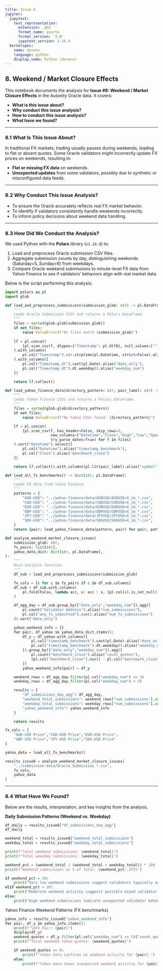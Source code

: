 ```yaml
---
title: Issue 8
jupyter:
  jupytext:
    text_representation:
      extension: .qmd
      format_name: quarto
      format_version: '1.0'
      jupytext_version: 1.16.4
  kernelspec:
    name: devenv
    language: python
    display_name: Python (devenv)
---
```


## 8. Weekend / Market Closure Effects

This notebook documents the analysis for **Issue #8: Weekend / Market Closure Effects** in the Autonity Oracle data. It covers:

- **What is this issue about?**  
- **Why conduct this issue analysis?**  
- **How to conduct this issue analysis?**  
- **What have we found?**  

---

### 8.1 What Is This Issue About?

In traditional FX markets, trading usually pauses during weekends, leading to flat or absent quotes. Some Oracle validators might incorrectly update FX prices on weekends, resulting in:

- **Flat or missing FX data** on weekends.
- **Unexpected updates** from some validators, possibly due to synthetic or misconfigured data feeds.

---

### 8.2 Why Conduct This Issue Analysis?

- To ensure the Oracle accurately reflects real FX market behavior.
- To identify if validators consistently handle weekends incorrectly.
- To inform policy decisions about weekend data handling.

---

### 8.3 How Did We Conduct the Analysis?

We used Python with the **Polars** library (`v1.24.0`) to:

1. Load and preprocess Oracle submission CSV files.
2. Aggregate submission counts by day, distinguishing weekends (Saturday=5, Sunday=6) from weekdays.
3. Compare Oracle weekend submissions to minute-level FX data from Yahoo Finance to see if validators' behaviors align with real market data.

Below is the script performing this analysis:

```python
import polars as pl
import glob
```

```python
def load_and_preprocess_submissions(submission_glob: str) -> pl.DataFrame:
    """
    Loads Oracle Submission CSVs and returns a Polars DataFrame.
    """
    files = sorted(glob.glob(submission_glob))
    if not files:
        raise ValueError(f"No files match {submission_glob}")
    
    lf = pl.concat(
        [pl.scan_csv(f, dtypes={"Timestamp": pl.Utf8}, null_values=[""], ignore_errors=True) for f in files]
    ).with_columns(
        pl.col("Timestamp").str.strptime(pl.Datetime, strict=False).alias("Timestamp_dt")
    ).with_columns([
        pl.col("Timestamp_dt").cast(pl.Date).alias("date_only"),
        pl.col("Timestamp_dt").dt.weekday().alias("weekday_num")
    ])

    return lf.collect()

def load_yahoo_finance_data(directory_pattern: str, pair_label: str) -> pl.DataFrame:
    """
    Loads Yahoo Finance CSVs and returns a Polars DataFrame.
    """
    files = sorted(glob.glob(directory_pattern))
    if not files:
        raise ValueError(f"No Yahoo CSVs found: {directory_pattern}")

    lf = pl.concat(
        [pl.scan_csv(f, has_header=False, skip_rows=3,
                     new_columns=["Datetime","Close","High","Low","Open","Volume"],
                     try_parse_dates=True) for f in files]
    ).sort("Datetime").select([
        pl.col("Datetime").alias("timestamp_benchmark"),
        pl.col("Close").alias("benchmark_close")
    ])

    return lf.collect().with_columns(pl.lit(pair_label).alias("symbol"))

def load_all_fx_benchmarks() -> dict[str, pl.DataFrame]:
    """
    Loads FX data from Yahoo Finance.
    """
    patterns = {
        "AUD-USD": "../yahoo-finance/data/AUDUSD/AUDUSD=X_1m_*.csv",
        "CAD-USD": "../yahoo-finance/data/CADUSD/CADUSD=X_1m_*.csv",
        "EUR-USD": "../yahoo-finance/data/EURUSD/EURUSD=X_1m_*.csv",
        "GBP-USD": "../yahoo-finance/data/GBPUSD/GBPUSD=X_1m_*.csv",
        "JPY-USD": "../yahoo-finance/data/JPYUSD/JPYUSD=X_1m_*.csv",
        "SEK-USD": "../yahoo-finance/data/SEKUSD/SEKUSD=X_1m_*.csv",
    }
    return {pair: load_yahoo_finance_data(pattern, pair) for pair, pattern in patterns.items()}

def analyze_weekend_market_closure_issues(
    submission_glob: str,
    fx_pairs: list[str],
    yahoo_data_dict: dict[str, pl.DataFrame],
):
    """
    Main analysis function.
    """
    df_sub = load_and_preprocess_submissions(submission_glob)

    fx_cols = [c for c in fx_pairs if c in df_sub.columns]
    df_sub = df_sub.with_columns(
        pl.fold(False, lambda acc, x: acc | x, [pl.col(c).is_not_null() for c in fx_cols]).alias("any_fx_submitted")
    )

    df_agg_day = df_sub.group_by(["date_only","weekday_num"]).agg([
        pl.count("Validator Address").alias("num_submissions"),
        pl.col("any_fx_submitted").sum().alias("num_fx_submissions")
    ]).sort("date_only")

    yahoo_weekend_info = {}
    for pair, df_yahoo in yahoo_data_dict.items():
        df_y = df_yahoo.with_columns([
            pl.col("timestamp_benchmark").cast(pl.Date).alias("date_only"),
            pl.col("timestamp_benchmark").dt.weekday().alias("weekday_num")
        ]).group_by(["date_only","weekday_num"]).agg([
            pl.count("benchmark_close").alias("count_quotes"),
            (pl.col("benchmark_close").max() - pl.col("benchmark_close").min()).alias("range_close")
        ])
        yahoo_weekend_info[pair] = df_y

    weekend_rows = df_agg_day.filter(pl.col("weekday_num") >= 5)
    weekday_rows = df_agg_day.filter(pl.col("weekday_num") < 5)

    results = {
        "df_submissions_day_agg": df_agg_day,
        "weekend_total_submissions": weekend_rows["num_submissions"].sum(),
        "weekday_total_submissions": weekday_rows["num_submissions"].sum(),
        "yahoo_weekend_info": yahoo_weekend_info
    }

    return results
```

```python
fx_cols = [
    "AUD-USD Price","CAD-USD Price","EUR-USD Price",
    "GBP-USD Price","JPY-USD Price","SEK-USD Price"
]

yahoo_data = load_all_fx_benchmarks()

results_issue8 = analyze_weekend_market_closure_issues(
    "../submission-data/Oracle_Submission_*.csv",
    fx_cols,
    yahoo_data
)
```

---

### 8.4 What Have We Found?

Below are the results, interpretation, and key insights from the analysis.

**Daily Submission Patterns (Weekend vs. Weekday)**

```python
df_daily = results_issue8["df_submissions_day_agg"]
df_daily
```

```python
weekend_total = results_issue8["weekend_total_submissions"]
weekday_total = results_issue8["weekday_total_submissions"]

print(f"Total weekend submissions: {weekend_total}")
print(f"Total weekday submissions: {weekday_total}")

weekend_pct = (weekend_total / (weekend_total + weekday_total)) * 100
print(f"Weekend submissions as % of total: {weekend_pct:.1f}%")

if weekend_pct < 10:
    print("Very low weekend submissions suggest validators typically avoid weekend updates, aligning with expected FX market behavior.")
elif weekend_pct < 30:
    print("Moderate weekend activity suggests possible mixed validator behavior or synthetic weekend feeds.")
else:
    print("High weekend submissions indicate unexpected validator behavior or synthetic FX data.")
```

Yahoo Finance Weekend Patterns (FX benchmarks)

```python
yahoo_info = results_issue8["yahoo_weekend_info"]
for pair, df_y in yahoo_info.items():
    print(f"\nFX Pair: {pair}")
    display(df_y)
    weekend_quotes = df_y.filter(pl.col("weekday_num") >= 5)["count_quotes"].sum()
    print(f"Total weekend Yahoo quotes: {weekend_quotes}")

    if weekend_quotes == 0:
        print(f"Yahoo data confirms no weekend activity for {pair}.")
    else:
        print(f"Yahoo data shows unexpected weekend activity for {pair}.")
```
